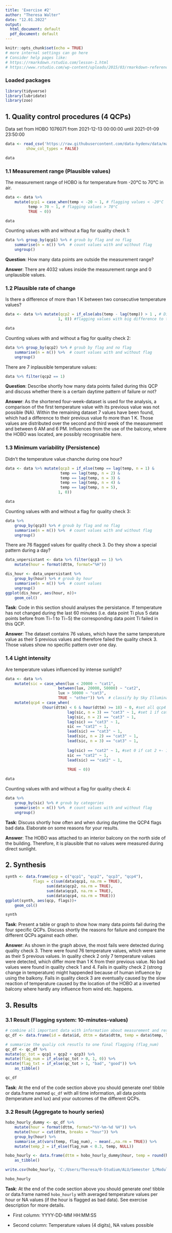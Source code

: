 ```yaml
---
title: 'Exercise #2'
author: "Theresa Walter"
date: "12.01.2022"
output:
  html_document: default
  pdf_document: default
---
```


```r
knitr::opts_chunk$set(echo = TRUE)
# more internal settings can go here
# Consider help pages like:
# https://rmarkdown.rstudio.com/lesson-1.html
# https://www.rstudio.com/wp-content/uploads/2015/03/rmarkdown-reference.pdf

```

### Loaded packages

```r
library(tidyverse)
library(lubridate)
library(zoo)
```



## 1. Quality control procedures (4 QCPs)
Data set from HOBO 1076071 from 2021-12-13 00:00:00 until 2021-01-09 23:50:00

```r
data <- read_csv('https://raw.githubusercontent.com/data-hydenv/data/master/hobo/2022/10_minute/10760710.csv',
		 show_col_types = FALSE)

data
```

### 1.1 Measurement range (Plausible values)
The measurement range of HOBO is for temperature from -20°C to 70°C in air.
```r
data <- data %>% 
	mutate(qcp1 = case_when(temp < -20 ~ 1, # flagging values < -20°C
		  temp > 70 ~ 1, # flagging values > 70°C
		  TRUE ~ 0))

data
```

Counting values with and without a flag for quality check 1:
```r
data %>% group_by(qcp1) %>% # groub by flag and no flag
	summarise(n = n()) %>%  # count values with and without flag
	ungroup()
```

**Question**: How many data points are outside the measurement range?

**Answer**: There are 4032 values inside the measurement range and 0 unplausible values.

### 1.2 Plausible rate of change

Is there a difference of more than 1 K between two consecutive temperature values?
```r
data <- data %>% mutate(qcp2 = if_else(abs(temp - lag(temp)) > 1 , # Difference of temperature value and the previous temperature value
				       1, 0)) #flagging values with big difference to their previous value

data
```

Counting values with and without a flag for quality check 2:
```r

data %>% group_by(qcp2) %>% # groub by flag and no flag
	summarise(n = n()) %>%  # count values with and without flag
	ungroup()
```

There are 7 inplausible temperature values:

```r
data %>% filter(qcp2 == 1)
```

**Question**: Describe shortly how many data points failed during this QCP and discuss whether there is a certain daytime pattern of failure or not?

**Answer**: As the shortened four-week-dataset is used for the analysis, a comparison of the first temperature value with its previous value was not possible (NA). Within the remaining dataset 7 values have been found, which had a difference to their previous value fo more than 1 K. Those values are distributed over the second and third week of the measurement and between 6 AM and 6 PM. Influences from the use of the balcony, where the HOBO was located, are possibly recognisable here.

### 1.3 Minimum variability (Persistence)

Didn't the temperature value chanche during one hour?
```r
data <- data %>% mutate(qcp3 = if_else(temp == lag(temp, n = 1) &
				       	temp == lag(temp, n = 2) &
				       	temp == lag(temp, n = 3) &
				       	temp == lag(temp, n = 4) &
				       	temp == lag(temp, n = 5),
				       1, 0))

data
```

Counting values with and without a flag for quality check 3:
```r
data %>% 
	group_by(qcp3) %>% # groub by flag and no flag
	summarise(n = n()) %>%  # count values with and without flag
	ungroup()
```

There are 76 flagged values for quality check 3. Do they show a special pattern during a day?
```r
data_unpersistant <- data %>% filter(qcp3 == 1) %>% 
	mutate(hour = format(dttm, format="%H"))

dis_hour <- data_unpersistant %>% 
	group_by(hour) %>% # groub by hour
	summarise(n = n()) %>%  # count values 
	ungroup()
ggplot(dis_hour, aes(hour, n))+
	geom_col()
```

**Task**: Code in this section should analyses the persistance.
If temperature has not changed during the last 60 minutes (i.e. data point Ti plus 5 data points before from Ti−1 to Ti−5) the corresponding data point Ti failed in this QCP.

**Answer**: The dataset contains 76 values, which have the same tamperature value as their 5 previous values and therefore failed the quality check 3. Those values show no specific pattern over one day.

### 1.4 Light intensity

Are temperature values influenced by intense sunlight?
```r
data <- data %>% 
	mutate(sic = case_when(lux < 20000 ~ "cat1",
				       between(lux, 20000, 50000) ~ "cat2",
				       lux > 50000 ~ "cat3",
				       TRUE ~ "other")) %>%  # classify by Sky Illuminance Classes (cat 3 = intense sunlight, cat 2 = sunlight, cat 1 = no influence)
	mutate(qcp4 = case_when(
				(hour(dttm) < 6 & hour(dttm) >= 18) ~ 0, #set all qcp4 values for nighttime to 0
                           lag(sic, n = 3) == "cat3" ~ 1, #set 1 if cat3 +- 3 before or ahead
                           lag(sic, n = 2) == "cat3" ~ 1,
                           lag(sic) == "cat3" ~ 1,
                           sic == "cat2" ~ 1,
                           lead(sic) == "cat3" ~ 1,
                           lead(sic, n = 2) == "cat3" ~ 1,
                           lead(sic, n = 3) == "cat3" ~ 1,
                           
                           lag(sic) == "cat2" ~ 1, #set 0 if cat 2 +- 1 before or ahead
                           sic == "cat2" ~ 1,
                           lead(sic) == "cat2" ~ 1,
                           
                           TRUE ~ 0))

data
```
Counting values with and without a flag for quality check 4:
```r
data %>% 
	group_by(sic) %>% # groub by categories
	summarise(n = n()) %>%  # count values with and without flag
	ungroup()
```

**Task**: Discuss shortly how often and when during daytime the QCP4 flags bad data. Elaborate on some reasons for your results.

**Answer**: The HOBO was attached to an interior balcony on the north side of the building. Therefore, it is plausible that no values were measured during direct sunlight.

## 2. Synthesis

```r
synth <- data.frame(qcp = c("qcp1", "qcp2", "qcp3", "qcp4"),
		    flags = c(sum(data$qcp1, na.rm = TRUE),
		    	  sum(data$qcp2, na.rm = TRUE),
		    	  sum(data$qcp3, na.rm = TRUE),
		    	  sum(data$qcp4, na.rm = TRUE)))
ggplot(synth, aes(qcp, flags))+
	geom_col()
```
```r
synth
```
**Task**: Present a table or graph to show how many data points fail during the four specific QCPs. Discuss shortly the reasons for failure and compare the different QCPs against each other.

**Answer**: As shown in the graph above, the most fails were detected during quality check 3. There were found 76 temperature values, which were same as their 5 previous values. In quality check 2 only 7 temperature values were detected, which differ more than 1 K from their previous value.
No bad values were found in quality check 1 and 4.
Fails in quality check 2 (strong change in temperature) might happended because of human influence by using the balkony.
Fails in quality ckeck 3 are eventually caused by the slow reaction of temperature caused by the location of the HOBO at a inverted balcony where hardly any influence from wind etc. happens.

## 3. Results

### 3.1 Result (Flagging system: 10-minutes-values)

```r
# combine all important data with information about measurement and results from quality check
qc_df <- data.frame(id = data$id, dttm = data$dttm, temp = data$temp, lux = data$lux, qcp1 = data$qcp1, qcp2 = data$qcp2, qcp3 = data$qcp3, qcp4 = data$qcp4) 

# summarize the qualiy cck resutls to one final flagging (flag_num)
qc_df <- qc_df %>%
mutate(qc_tot = qcp1 + qcp2 + qcp3) %>%
mutate(flag_num = if_else(qc_tot > 0, 1, 0)) %>%
mutate(flag_txt = if_else(qc_tot > 1, "bad", "good")) %>% 
	as_tibble()

qc_df
```

**Task**: At the end of the code section above you should generate one! tibble or data.frame named `qc_df` with all time information, all data points (temperature and lux) and your outcomes of the different QCPs.

### 3.2 Result (Aggregate to hourly series)

```r
hobo_hourly_dummy <- qc_df %>%
	mutate(hour = format(dttm, format="%Y-%m-%d %H")) %>% 
	mutate(hour = cut(dttm, breaks = "hour")) %>%
	group_by(hour) %>%
	summarise_at(vars(temp, flag_num), ~ mean(.,na.rm = TRUE)) %>%
	mutate(temp_2 = if_else(flag_num < 0.3, temp, NULL)) 

hobo_hourly <- data.frame(dttm = hobo_hourly_dummy$hour, temp = round(hobo_hourly_dummy$temp_2, 4)) %>% 
	as_tibble()

write.csv(hobo_hourly, 'C:/Users/Theresa/0-Studium/ALU/Semester 1/Modul 4 Data Collection Storage Management/Timeseries_in_R/Timeseries_in_R-1/1_data_processed/meteo_stations/my_hobo.csv', row.names = FALSE)

hobo_hourly
```

**Task**: At the end of the code section above you should generate one! tibble or data.frame named `hobo_hourly` with averaged temperature values per hour or NA values (if the hour is flagged as bad data). See exercise description for more details.

-   First column: YYYY-DD-MM HH:MM:SS

-   Second column: Temperature values (4 digits), NA values possible
